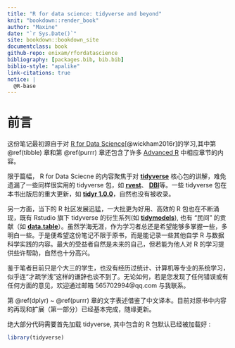 ```yaml
---
title: "R for data science: tidyverse and beyond"
knit: "bookdown::render_book"
author: "Maxine"
date: "`r Sys.Date()`"
site: bookdown::bookdown_site
documentclass: book
github-repo: enixam/rfordatascience
bibliography: [packages.bib, bib.bib]
biblio-style: "apalike"
link-citations: true
notice: |
  @R-base
---
```



# 前言 {#preface .unnumbered}  

这份笔记最初源自于对 [R for Data Science](https://r4ds.had.co.nz)[@wickham2016r]的学习,其中第 \@ref(tibble) 章和第 \@ref(purrr) 章还包含了许多 [Advanced R](https://adv-r.hadley.nz/) 中相应章节的内容。  

限于篇幅， R for Data Sciecne 的内容聚焦于对 [**tidyverse**](https://www.tidyverse.org/) 核心包的讲解，难免遗漏了一些同样很实用的 tidyverse 包，如 [**rvest**](https://rvest.tidyverse.org/)、 [**DBI**](https://dbi.r-dbi.org/)等。一些 tidyverse 包在本书出版后的重大更新，如 [**tidyr 1.0.0**](https://www.tidyverse.org/blog/2019/09/tidyr-1-0-0/)，自然也没有被收录。  

另一方面，当下的 R 社区发展迅猛，一大批更为好用、高效的 R 包也在不断涌现，既有 Rstudio 旗下 tidyverse 的衍生系列(如 [**tidymodels**](https://www.tidyverse.org/blog/2018/08/tidymodels-0-0-1/)), 也有 "民间" 的贡献（如 [**data.table**](https://rdatatable.gitlab.io/data.table/)）。虽然学海无涯，作为学习者总还是希望能够多掌握一些，多明白一些。于是便希望这份笔记不限于原书，而是能记录一些其他自学 R 与数据科学实践的内容。最大的受益者自然是未来的自己，但若能为他人对 R 的学习提供些许帮助，自然也十分高兴。  

鉴于笔者目前只是个大三的学生，也没有经历过统计、计算机等专业的系统学习，似乎连“才疏学浅”这样的谦辞也谈不到了。无论如何，若是您发现了任何错误或有任何方面的意见，欢迎通过邮箱 565702994@qq.com 与我联系。  

第 \@ref(dplyr) ~ \@ref(purrr) 章的文字表述借鉴了中文译本。目前对原书中内容的再现和扩展（第一部分）已经基本完成，随缘更新。    

绝大部分代码需要首先加载 tidyverse, 其中包含的 R 包默认已经被加载好 : 

```r
library(tidyverse)
```

